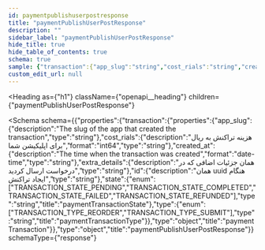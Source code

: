 ```yaml
---
id: paymentpublishuserpostresponse
title: "paymentPublishUserPostResponse"
description: ""
sidebar_label: "paymentPublishUserPostResponse"
hide_title: true
hide_table_of_contents: true
schema: true
sample: {"transaction":{"app_slug":"string","cost_rials":"string","created_at":"2024-07-29T15:51:28.071Z","extra_details":"string","id":"string","state":"TRANSACTION_STATE_PENDING","type":"TRANSACTION_TYPE_REORDER"}}
custom_edit_url: null
---
```



<Heading
  as={"h1"}
  className={"openapi__heading"}
  children={"paymentPublishUserPostResponse"}
>
</Heading>





<Schema
  schema={{"properties":{"transaction":{"properties":{"app_slug":{"description":"The slug of the app that created the transaction","type":"string"},"cost_rials":{"description":"هزینه تراکنش به ریال برای اپلیکیشن شما","format":"int64","type":"string"},"created_at":{"description":"The time when the transaction was created","format":"date-time","type":"string"},"extra_details":{"description":"همان جزئیات اضافی که در درخواست ارسال کردید","type":"string"},"id":{"description":"همان uuid هنگام ایجاد تراکنش","type":"string"},"state":{"enum":["TRANSACTION_STATE_PENDING","TRANSACTION_STATE_COMPLETED","TRANSACTION_STATE_FAILED","TRANSACTION_STATE_REFUNDED"],"type":"string","title":"paymentTransactionState"},"type":{"enum":["TRANSACTION_TYPE_REORDER","TRANSACTION_TYPE_SUBMIT"],"type":"string","title":"paymentTransactionType"}},"type":"object","title":"paymentTransaction"}},"type":"object","title":"paymentPublishUserPostResponse"}}
  schemaType={"response"}
>
  
</Schema>
            